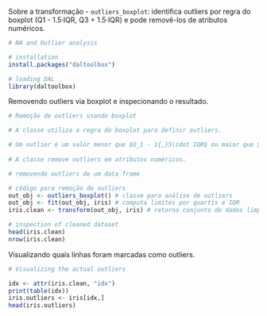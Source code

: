 Sobre a transformação
- `outliers_boxplot`: identifica outliers por regra do boxplot (Q1 - 1.5·IQR, Q3 + 1.5·IQR) e pode removê-los de atributos numéricos.

```r
# NA and Outlier analysis

# installation 
install.packages("daltoolbox")

# loading DAL
library(daltoolbox) 
```

Removendo outliers via boxplot e inspecionando o resultado.
```r
# Remoção de outliers usando boxplot

# A classe utiliza a regra do boxplot para definir outliers.

# Um outlier é um valor menor que $Q_1 - 1{,}5\cdot IQR$ ou maior que $Q_3 + 1{,}5\cdot IQR$.
 
# A classe remove outliers em atributos numéricos.

# removendo outliers de um data frame

# código para remoção de outliers
out_obj <- outliers_boxplot() # classe para análise de outliers
out_obj <- fit(out_obj, iris) # computa limites por quartis e IQR
iris.clean <- transform(out_obj, iris) # retorna conjunto de dados limpo

# inspection of cleaned dataset
head(iris.clean)
nrow(iris.clean)
```

Visualizando quais linhas foram marcadas como outliers.
```r
# Visualizing the actual outliers

idx <- attr(iris.clean, "idx")
print(table(idx))
iris.outliers <- iris[idx,]
head(iris.outliers)
```
